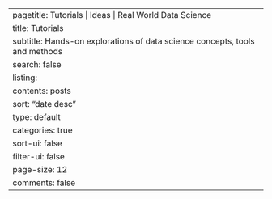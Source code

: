 ---
pagetitle: Tutorials | Ideas | Real World Data Science
title: Tutorials
subtitle: Hands-on explorations of data science concepts, tools and methods
search: false
listing:
  contents: posts
  sort: "date desc"
  type: default
  categories: true
  sort-ui: false
  filter-ui: false
  page-size: 12
comments: false
---